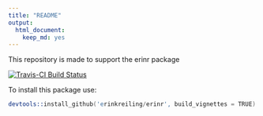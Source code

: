 ```yaml
---
title: "README"
output: 
  html_document: 
    keep_md: yes
---
```


This repository is made to support the erinr package 

[![Travis-CI Build Status](https://travis-ci.org/erinkreiling/erinr.svg?branch=master)](https://travis-ci.org/erinkreiling/erinr)

To install this package use: 

```S
devtools::install_github('erinkreiling/erinr', build_vignettes = TRUE)
```
